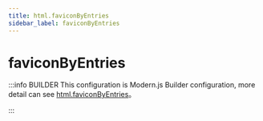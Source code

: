 ```yaml
---
title: html.faviconByEntries
sidebar_label: faviconByEntries
---
```

# faviconByEntries

:::info BUILDER
This configuration is Modern.js Builder configuration, more detail can see [html.faviconByEntries](https://modernjs.dev/builder/en/api/config-html.html#html-faviconbyentries)。

:::


<Main />
